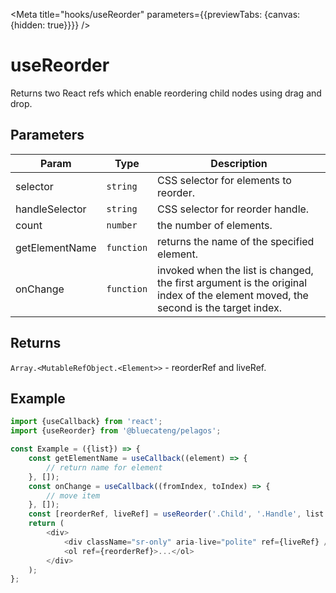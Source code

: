 <!-- DO NOT EDIT, generated from useReorder.js -->


<Meta title="hooks/useReorder" parameters={{previewTabs: {canvas: {hidden: true}}}} />

# useReorder

Returns two React refs which enable reordering child nodes using drag and drop.

## Parameters

| Param          | Type       | Description                                                                                                                      |
| -------------- | ---------- | -------------------------------------------------------------------------------------------------------------------------------- |
| selector       | `string`   | CSS selector for elements to reorder.                                                                                            |
| handleSelector | `string`   | CSS selector for reorder handle.                                                                                                 |
| count          | `number`   | the number of elements.                                                                                                          |
| getElementName | `function` | returns the name of the specified element.                                                                                       |
| onChange       | `function` | invoked when the list is changed, the first argument is the original index of the element moved, the second is the target index. |

## Returns

`Array.<MutableRefObject.<Element>>` - reorderRef and liveRef.

## Example

```js
import {useCallback} from 'react';
import {useReorder} from '@bluecateng/pelagos';

const Example = ({list}) => {
	const getElementName = useCallback((element) => {
		// return name for element
	}, []);
	const onChange = useCallback((fromIndex, toIndex) => {
		// move item
	}, []);
	const [reorderRef, liveRef] = useReorder('.Child', '.Handle', list.length, getElementName, onChange);
	return (
		<div>
			<div className="sr-only" aria-live="polite" ref={liveRef} />
			<ol ref={reorderRef}>...</ol>
		</div>
	);
};
```
